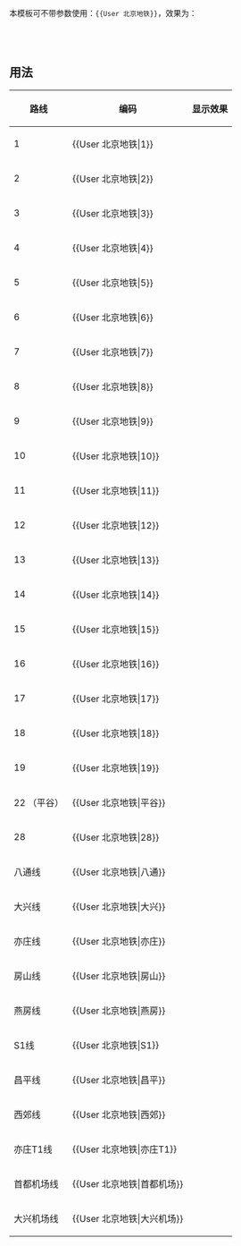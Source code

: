 <noinclude>{{Documentation subpage}}</noinclude>


本模板可不带参数使用：<code><nowiki>{{User 北京地铁}}</nowiki></code>，效果为：<br/>

{{User 北京地铁}}
<br/>
<br/>
<br/>

== 用法 ==
{| class="wikitable"
|-
! 路线 !! 编码 !! 显示效果
|-
| 1 || <nowiki>{{User 北京地铁|1}}</nowiki> || {{User 北京地铁|1}}
|-
| 2 || <nowiki>{{User 北京地铁|2}}</nowiki> || {{User 北京地铁|2}}
|-
| 3 || <nowiki>{{User 北京地铁|3}}</nowiki>  || {{User 北京地铁|3}}
|-
| 4 || <nowiki>{{User 北京地铁|4}}</nowiki>  || {{User 北京地铁|4}}
|-
| 5 || <nowiki>{{User 北京地铁|5}}</nowiki>  || {{User 北京地铁|5}}
|-
| 6 || <nowiki>{{User 北京地铁|6}}</nowiki>  || {{User 北京地铁|6}}
|-
| 7 || <nowiki>{{User 北京地铁|7}}</nowiki>  || {{User 北京地铁|7}}
|-
| 8 || <nowiki>{{User 北京地铁|8}}</nowiki>  || {{User 北京地铁|8}}
|-
| 9 || <nowiki>{{User 北京地铁|9}}</nowiki>  || {{User 北京地铁|9}}
|-
| 10 || <nowiki>{{User 北京地铁|10}}</nowiki>  || {{User 北京地铁|10}}
|-
| 11 || <nowiki>{{User 北京地铁|11}}</nowiki>  || {{User 北京地铁|11}}
|-
| 12 || <nowiki>{{User 北京地铁|12}}</nowiki>  || {{User 北京地铁|12}}
|-
| 13 || <nowiki>{{User 北京地铁|13}}</nowiki>  || {{User 北京地铁|13}}
|-
| 14 || <nowiki>{{User 北京地铁|14}}</nowiki>  || {{User 北京地铁|14}}
|-
| 15 || <nowiki>{{User 北京地铁|15}}</nowiki>  || {{User 北京地铁|15}}
|-
| 16 || <nowiki>{{User 北京地铁|16}}</nowiki>  || {{User 北京地铁|16}}
|-
| 17 || <nowiki>{{User 北京地铁|17}}</nowiki>  || {{User 北京地铁|17}}
|-
| 18 || <nowiki>{{User 北京地铁|18}}</nowiki>  || {{User 北京地铁|18}}
|-
| 19 || <nowiki>{{User 北京地铁|19}}</nowiki>  || {{User 北京地铁|19}}
|-
| 22 （平谷）|| <nowiki>{{User 北京地铁|平谷}}</nowiki>  || {{User 北京地铁|平谷}}
|-
| 28 || <nowiki>{{User 北京地铁|28}}</nowiki>  || {{User 北京地铁|28}}
|-
| 八通线 || <nowiki>{{User 北京地铁|八通}}</nowiki>  || {{User 北京地铁|八通}}
|-
| 大兴线 || <nowiki>{{User 北京地铁|大兴}}</nowiki>  || {{User 北京地铁|大兴}}
|-
| 亦庄线 || <nowiki>{{User 北京地铁|亦庄}}</nowiki>  || {{User 北京地铁|亦庄}}
|-
| 房山线 || <nowiki>{{User 北京地铁|房山}}</nowiki>  || {{User 北京地铁|房山}}
|-
| 燕房线 || <nowiki>{{User 北京地铁|燕房}}</nowiki>  || {{User 北京地铁|燕房}}
|-
| S1线 || <nowiki>{{User 北京地铁|S1}}</nowiki>  || {{User 北京地铁|S1}}
|-
| 昌平线|| <nowiki>{{User 北京地铁|昌平}}</nowiki>  || {{User 北京地铁|昌平}}
|-
| 西郊线 || <nowiki>{{User 北京地铁|西郊}}</nowiki>  || {{User 北京地铁|西郊}}
|-
| 亦庄T1线 || <nowiki>{{User 北京地铁|亦庄T1}}</nowiki>  || {{User 北京地铁|亦庄T1}}
|-
| 首都机场线 || <nowiki>{{User 北京地铁|首都机场}}</nowiki>  || {{User 北京地铁|首都机场}}
|-
| 大兴机场线 || <nowiki>{{User 北京地铁|大兴机场}}</nowiki>  || {{User 北京地铁|大兴机场}}
|}